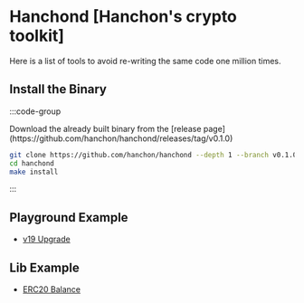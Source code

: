 # Hanchond [Hanchon's crypto toolkit]

Here is a list of tools to avoid re-writing the same code one million times.

## Install the Binary

:::code-group

<div data-title="Built Binary">
  Download the already built binary from the [release
  page](https://github.com/hanchon/hanchond/releases/tag/v0.1.0)
</div>

```bash [Build Locally]
git clone https://github.com/hanchon/hanchond --depth 1 --branch v0.1.0
cd hanchond
make install
```

:::

## Playground Example

- [v19 Upgrade](/hanchond/playground/examples/upgradev19)

## Lib Example

- [ERC20 Balance](/lib/examples/erc20)
